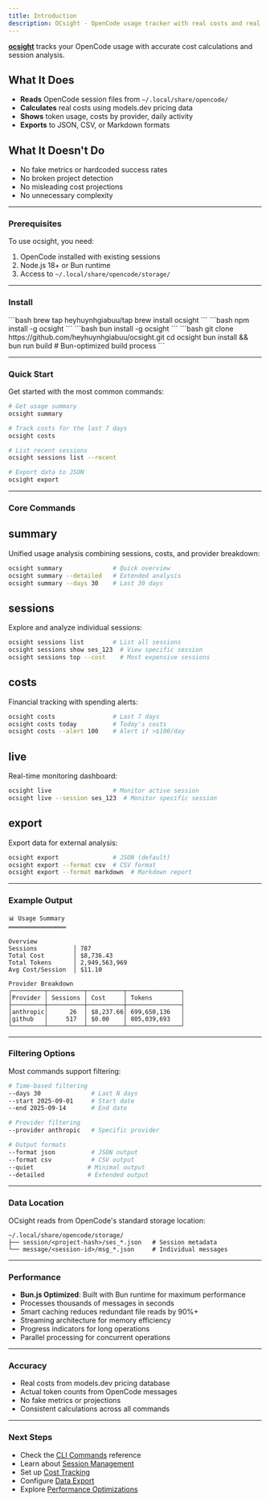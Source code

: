 ```yaml
---
title: Introduction
description: OCsight - OpenCode usage tracker with real costs and real data
---
```



[**ocsight**](/) tracks your OpenCode usage with accurate cost calculations and session analysis.

## What It Does

- **Reads** OpenCode session files from `~/.local/share/opencode/`
- **Calculates** real costs using models.dev pricing data
- **Shows** token usage, costs by provider, daily activity
- **Exports** to JSON, CSV, or Markdown formats

## What It Doesn't Do

- No fake metrics or hardcoded success rates
- No broken project detection
- No misleading cost projections
- No unnecessary complexity

---

### Prerequisites

To use ocsight, you need:

1. OpenCode installed with existing sessions
2. Node.js 18+ or Bun runtime
3. Access to `~/.local/share/opencode/storage/`

---

### Install

<Tabs>
  <TabItem label="Homebrew">
    ```bash
    brew tap heyhuynhgiabuu/tap
    brew install ocsight
    ```
  </TabItem>
  <TabItem label="npm">
    ```bash
    npm install -g ocsight
    ```
  </TabItem>
  <TabItem label="bun">
    ```bash
    bun install -g ocsight
    ```
  </TabItem>
  <TabItem label="Manual">
    ```bash
    git clone https://github.com/heyhuynhgiabuu/ocsight.git
    cd ocsight
    bun install && bun run build  # Bun-optimized build process
    ```
  </TabItem>
</Tabs>

---

### Quick Start

Get started with the most common commands:

```bash
# Get usage summary
ocsight summary

# Track costs for the last 7 days
ocsight costs

# List recent sessions
ocsight sessions list --recent

# Export data to JSON
ocsight export
```

---

### Core Commands

## summary
Unified usage analysis combining sessions, costs, and provider breakdown:

```bash
ocsight summary              # Quick overview
ocsight summary --detailed   # Extended analysis
ocsight summary --days 30    # Last 30 days
```

## sessions
Explore and analyze individual sessions:

```bash
ocsight sessions list        # List all sessions
ocsight sessions show ses_123  # View specific session
ocsight sessions top --cost    # Most expensive sessions
```

## costs
Financial tracking with spending alerts:

```bash
ocsight costs                # Last 7 days
ocsight costs today          # Today's costs
ocsight costs --alert 100    # Alert if >$100/day
```

## live
Real-time monitoring dashboard:

```bash
ocsight live                 # Monitor active session
ocsight live --session ses_123  # Monitor specific session
```

## export
Export data for external analysis:

```bash
ocsight export               # JSON (default)
ocsight export --format csv  # CSV format
ocsight export --format markdown  # Markdown report
```

---

### Example Output

```
📊 Usage Summary
════════════════

Overview
Sessions          │ 787
Total Cost        │ $8,736.43
Total Tokens      │ 2,949,563,969
Avg Cost/Session  │ $11.10

Provider Breakdown
┌─────────┬──────────┬──────────┬───────────────┐
│Provider │ Sessions │ Cost     │ Tokens        │
├─────────┼──────────┼──────────┼───────────────┤
│anthropic│      26  │ $8,237.66│ 699,650,136   │
│github   │     517  │ $0.00    │ 805,039,693   │
└─────────┴──────────┴──────────┴───────────────┘
```

---

### Filtering Options

Most commands support filtering:

```bash
# Time-based filtering
--days 30              # Last N days
--start 2025-09-01     # Start date
--end 2025-09-14       # End date

# Provider filtering
--provider anthropic   # Specific provider

# Output formats
--format json          # JSON output
--format csv           # CSV output
--quiet               # Minimal output
--detailed            # Extended output
```

---

### Data Location

OCsight reads from OpenCode's standard storage location:

```
~/.local/share/opencode/storage/
├── session/<project-hash>/ses_*.json   # Session metadata
└── message/<session-id>/msg_*.json     # Individual messages
```

---

### Performance

- **Bun.js Optimized**: Built with Bun runtime for maximum performance
- Processes thousands of messages in seconds
- Smart caching reduces redundant file reads by 90%+
- Streaming architecture for memory efficiency
- Progress indicators for long operations
- Parallel processing for concurrent operations

---

### Accuracy

- Real costs from models.dev pricing database
- Actual token counts from OpenCode messages
- No fake metrics or projections
- Consistent calculations across all commands

---

### Next Steps

- Check the [CLI Commands](cli-commands) reference
- Learn about [Session Management](cli-sessions)
- Set up [Cost Tracking](cli-costs)
- Configure [Data Export](cli-export)
- Explore [Performance Optimizations](performance)
